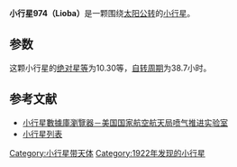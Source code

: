 {{Infobox planet
| bgcolour = #FFFFC0
| name = 974 Lioba 
| symbol = 
| image = 
| caption = 
| discovery = yes
| discovery_ref = 
| discoverer = [[卡尔·雷睦斯|卡尔·雷睦斯]]
| discovery_site = [[王座山天文台|海德堡]] 
| discovered = 1922年3月18日
| designations = yes
| mp_name = 
| named_after = 
| alt_names = 1922 LS
| mp_category = [[小行星帶|主帶]]
| orbit_ref = <ref>[https://ssd.jpl.nasa.gov/sbdb.cgi?sstr=974 974 Lioba (1922 LS)]</ref>
| epoch = 2012年11月11日
| aphelion = {{convert|2.811|AU|km|3|abbr=on|lk=out}}
| perihelion = {{convert|2.254|AU|km|3|abbr=on}}
| semimajor = {{convert|2.5331848|AU|km|3|abbr=on}}
| eccentricity = 0.1099480
| period = 1472.6472344 [[日|日]]<br />4.03[[儒略年|儒略年]]
| avg_speed = 
| inclination = 5.46007°
| asc_node = 86.72470°
| mean_anomaly = 332.09688°
| arg_peri = 302.55205
| satellites = 
| physical_characteristics = yes
| dimensions = 
| mass = 
| density = 
| surface_grav = 
| escape_velocity = 
| sidereal_day = 
| axial_tilt = 
| pole_ecliptic_lat = 
| pole_ecliptic_lon = 
| albedo = 
| temperatures= 
| temp_name1 = 
| mean_temp_1 = 
| max_temp_1 = 
| temp_name2 = 
| max_temp_2 = 
| spectral_type = 
| abs_magnitude = 10.30
}}

'''小行星974（Lioba）'''是一颗围绕[[太阳|太阳]][[公转|公转]]的[[小行星|小行星]]。

==参数==
这颗小行星的[[绝对星等|绝对星等]]为10.30等，[[自转周期|自转周期]]为38.7小时。

==参考文献==
{{reflist}}

*[http://ssd.jpl.nasa.gov/sbdb.cgi#top 小行星數據庫瀏覽器－美国国家航空航天局喷气推进实验室] {{Wayback|url=http://ssd.jpl.nasa.gov/sbdb.cgi#top |date=20100929043420 }}
*[http://cfa-www.harvard.edu/iau/lists/NumberedMPs.txt 小行星列表] {{Wayback|url=http://cfa-www.harvard.edu/iau/lists/NumberedMPs.txt |date=20080517010638 }}

{{Minor Planet Number|[[小行星973|小行星973]]|[[小行星975|小行星975]]}}
{{小天体}}

[[Category:小行星带天体|Category:小行星带天体]]
[[Category:1922年发现的小行星|Category:1922年发现的小行星]]